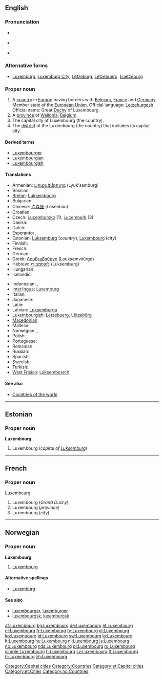 {{wikipedia}}
==English==

===Pronunciation===
* {{a|UK}} {{IPA|/ˈlʌk.səm.bɜːg/}}
* {{a|US}} {{IPA|/ˈlʌk.səm.bɝg/}}
* {{audio|en-us-Luxembourg.ogg|Audio (US)}}

===Alternative forms===
* [[Luxemburg]], [[Luxemburg City]], [[Letzeburg]], [[Letzebuerg]], {{rare}} [[Luetzeburg]]

===Proper noun===
{{en-proper noun}}

# A [[country]] in [[Europe]] having borders with [[Belgium]], [[France]] and [[Germany]]. Member state of the [[European Union]]. Official language: [[Letzeburgesh]]. Official name: Great [[Duchy]] of Luxembourg.
# A [[province]] of [[Wallonia]], [[Belgium]].
# The capital city of Luxembourg (the country).
# The [[district]] of the Luxembourg (the country) that includes its capital city.

====Derived terms====
* [[Luxembourger]]
* [[Luxembourgian]]
* [[Luxembourgish]]

====Translations====
{{trans-top|country, city, province, district}}
* Armenian: [[Լյուքսեմբուրգ]] (Lyuk'semburg)
* Bosnian: {{t-|bs|Luksemburg|m}}
* [[Breton]]: [[Luksembourg]]
* Bulgarian: {{t+|bg|Люксембург|sc=Cyrl}}
* Chinese: [[卢森堡]] (Lúsēnbǎo)
* Croatian: {{t-|hr|Luksemburg|m}}
* Czech: [[Lucembursko]] {{n}} (1), [[Lucemburk]] {{m}} (3)
* Danish: {{t-|da|Luxembourg}}
* Dutch: {{t+|nl|Luxemburg|n}}
* Esperanto: {{t-|eo|Luksemburgio|xs=Esperanto}}, {{t-|eo|Luksemburgo|xs=Esperanto}}
* Estonian: [[Luksemburg]] (''country''), [[#Estonian|Luxembourg]] (''city'')
* Finnish: {{t+|fi|Luxemburg}}
* French: {{t+|fr|Luxembourg|m}}
* German: {{t+|de|Luxemburg|n}}
* Greek: [[Λουξεμβούργο]] (Louksemvoúrgo) {{n}}
* Hebrew: [[לוקסמבורג]] (Luksemburg)
* Hungarian: {{t+|hu|Luxemburg}}
* Icelandic: {{t+|is|Lúxemborg}}
{{trans-mid}}
* Indonesian: {{t-|id|Luxemburg|xs=Indonesian}}, {{t-|id|Luksemburg|xs=Indonesian}}
* [[Interlingua]]: [[Luxemburg]]
* Italian: {{t+|it|Lussemburgo}}
* Japanese: {{t+|ja|ルクセンブルク|tr=Rukusenburuku|sc=Jpan}}
* Latin: {{t|la|Luxemburgum}}
* Latvian: [[Luksemburga]] {{f}}
* [[Luxembourgish]]: [[Lëtzebuerg]], [[Lëtzebürg]]
* [[Macedonian]]: {{t|mk|Луксембург|m|tr=Lúksemburg|sc=Cyrl|xs=Macedonian}}
* Maltese: {{t-|mt|Lussemburgu|xs=Maltese}}
* Norwegian: {{t+|no|Luxembourg}}, {{t-|no|Luxemburg}}
* Polish: {{t+|pl|Luksemburg}}
* Portuguese: {{t+|pt|Luxemburgo}}
* Romanian: {{t+|ro|Luxemburg|n}}
* Russian: {{t+|ru|Люксембург|tr=Ljuksembúrg|sc=Cyrl}}
* Spanish: {{t+|es|Luxemburgo}}
* Swedish: {{t+|sv|Luxemburg}}
* Turkish: {{t+|tr|Lüksemburg}}
* [[West Frisian]]: [[Lúksemboarch]]
{{trans-bottom}}

====See also====
* [[Appendix:Countries of the world|Countries of the world]]

[[Category:Capital cities]]
[[Category:Countries]]

----

==Estonian==

===Proper noun===
'''Luxembourg'''

# Luxembourg (''capital of [[Luksemburg]]'')

[[Category:et:Capital cities]]
[[Category:et:Cities]]

----

==French==

===Proper noun===
Luxembourg {{m}}

# Luxembourg (''Grand Duchy'')
# Luxembourg (''province'')
# Luxembourg (''city'')

----

==Norwegian==

===Proper noun===
'''Luxembourg'''

# [[#English|Luxembourg]]

====Alternative spellings====
* [[Luxemburg]]

====See also====
* [[luxembourger]], [[luxemburger]]
* [[luxembourgsk]], [[luxemburgsk]]

[[Category:no:Countries]]

[[af:Luxembourg]]
[[bg:Luxembourg]]
[[de:Luxembourg]]
[[et:Luxembourg]]
[[el:Luxembourg]]
[[fr:Luxembourg]]
[[fy:Luxembourg]]
[[gl:Luxembourg]]
[[ko:Luxembourg]]
[[id:Luxembourg]]
[[sw:Luxembourg]]
[[lo:Luxembourg]]
[[lt:Luxembourg]]
[[hu:Luxembourg]]
[[nl:Luxembourg]]
[[ja:Luxembourg]]
[[no:Luxembourg]]
[[nds:Luxembourg]]
[[pl:Luxembourg]]
[[ru:Luxembourg]]
[[simple:Luxembourg]]
[[fi:Luxembourg]]
[[sv:Luxembourg]]
[[tt:Luxembourg]]
[[tr:Luxembourg]]
[[zh:Luxembourg]]